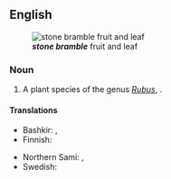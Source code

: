 ==English==
{{wikipedia}}
[[File:Rubus saxatilis02 cropped.jpg|thumb|right|'''''stone bramble''''' fruit and leaf]]

===Noun===
{{en-noun}}

# A plant species of the genus ''[[Rubus]]'', {{taxlink|Rubus saxatilis|species|noshow=1}}.

====Translations====
{{trans-top|Rubus saxatilis}}
* Bashkir: {{t|ba|бөрлөгән}}, {{qualifier|more specifically}} {{t|ba|ҡыҙыл бөрлөгән}}
* Finnish: {{t+|fi|lillukka}}
{{trans-mid}}
* Northern Sami: {{t|se|veaddemuorji}}, {{t|se|lážžamuorji}}
* Swedish: {{t+|sv|stenbär|n}}
{{trans-bottom}}
